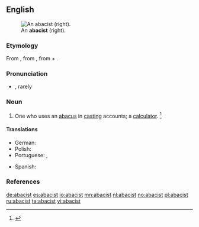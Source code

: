 ==English==
[[File:Gregor_Reisch_-_Margarita_Philosophica_-_Arithmetica.jpg|thumb|An '''abacist''' (right).]]

===Etymology===
From {{etyl|enm|en}}, from {{der|en|ML.|abacista}}, from {{m|la|abacus}} + {{m|la|-ista||-ist}}.

===Pronunciation===
* {{a|GenAm}} {{IPA|/ˈæb.ə.sɪst/|/ˈæb.ə.səst/|/ˈæb.ə.kəst/|/ə.ˈbæ.kəst/|lang=en}}, rarely {{IPA|/əˈbɑ.kəst/|lang=en}}

===Noun===
{{en-noun}}

# One who uses an [[abacus#English|abacus]] in [[casting]] accounts; a [[calculator]]. {{defdate|First attested from around (1350 to 1470).}}<ref>{{R:SOED5|page=2}}</ref>

====Translations====
{{trans-top|One who uses an abacus.}}
* German: {{t|de|Abakist|m}}
* Polish: {{t+|pl|abacysta|m}}
* Portuguese: {{t|pt|calculador}}, {{t+|pt|abacista|m|f}}
{{trans-mid}}
* Spanish: {{t|es|abacista|m|f}}
{{trans-bottom}}

===References===
<references/>

[[de:abacist]]
[[es:abacist]]
[[io:abacist]]
[[mn:abacist]]
[[nl:abacist]]
[[no:abacist]]
[[pl:abacist]]
[[ru:abacist]]
[[ta:abacist]]
[[vi:abacist]]